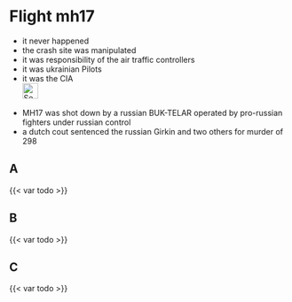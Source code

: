 # Flight mh17 {#sec-denial-mh17}

::: {.callout-caution title="Myth"}
- it never happened
- the crash site was manipulated
- it was responsibility of the air traffic controllers
- it was ukrainian Pilots
- it was the CIA
[<br>![Search for topic in EUvsDisinfo](../all_common_img/EUvsDisinfo_400x240.jpg){height=2em}](https://euvsdisinfo.eu/disinformation-cases/?text=mh17&sort=relevance)
:::

::: {.callout-tip title="Truth"}
- MH17 was shot down by a russian BUK-TELAR operated by pro-russian fighters under russian control
- a dutch cout sentenced the russian Girkin and two others for murder of 298
:::


## A

{{< var todo >}}

## B

{{< var todo >}}

## C

{{< var todo >}}


